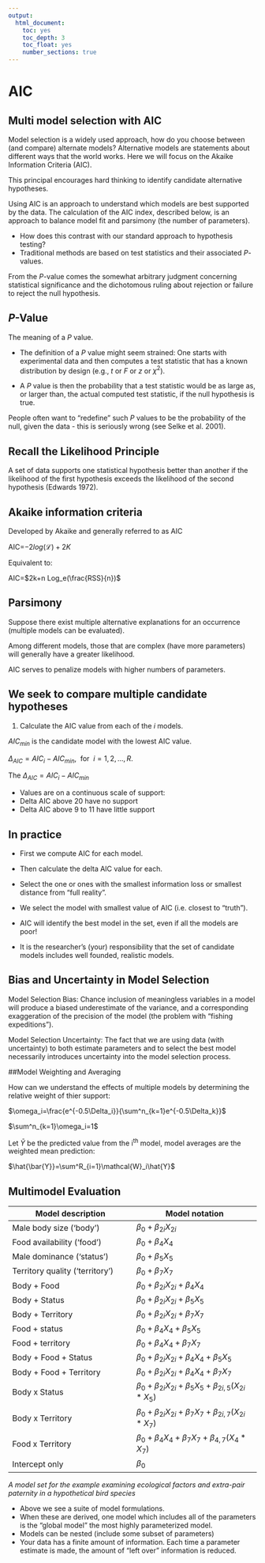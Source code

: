 ---
output:
  html_document:
    toc: yes
    toc_depth: 3
    toc_float: yes
    number_sections: true
---

# AIC 

## Multi model selection with AIC

Model selection is a widely used approach, how do you choose between (and compare) alternate models? Alternative models are statements about different ways that the world works. Here we will focus on the Akaike Information Criteria (AIC).

This principal encourages hard thinking to identify candidate alternative hypotheses.

Using AIC is an approach to understand which models are best supported by the data. The calculation of the AIC index, described below, is an approach to balance model fit and parsimony (the number of parameters).

+ How does this contrast with our standard approach to hypothesis testing?
+ Traditional methods are based on test statistics and their associated *P*-values. 

From the *P*-value comes the somewhat arbitrary judgment concerning statistical significance and the dichotomous ruling about rejection or failure to reject the null hypothesis.

## *P*-Value

The meaning of a *P* value. 

+ The definition of a  *P* value might seem strained: One starts with experimental data and then computes a test statistic that has a known distribution by design (e.g., *t* or *F* or *z* or $\chi^2$). 

+ A *P* value is then the probability that a test statistic would be as large as, or larger than, the actual computed test statistic, if the null hypothesis is true. 

People often want to "redefine" such *P* values to be the probability of the null, given the data - this is seriously wrong (see Selke et al. 2001). 

## Recall the Likelihood Principle

A set of data supports one statistical hypothesis better than another if the likelihood of the first hypothesis exceeds the likelihood of the second hypothesis (Edwards 1972).

## Akaike information criteria 

Developed by Akaike and generally referred to as AIC

AIC=$-2log(\mathcal{L})+2K$

Equivalent to:

AIC=$2k+n Log_e(\frac{RSS}{n})$

## Parsimony

Suppose there exist multiple alternative explanations for an occurrence (multiple models can be evaluated). 

Among different models, those that are complex (have more parameters) will generally have a greater likelihood.

AIC serves to penalize models with higher numbers of parameters.

## We seek to compare multiple candidate hypotheses

1. Calculate the AIC value from each of the $i$ models.

$AIC_{min}$ is the candidate model with the lowest AIC value. 

$\Delta_{AIC}=AIC_i-AIC_{min}$, \ for \ $i=1,2,\ldots,R.$

The $\Delta_{AIC}=AIC_i-AIC_{min}$ 

+ Values are on a continuous scale of support:
+ Delta AIC above 20 have no support
+ Delta AIC above 9 to 11 have little support

## In practice 

+ First we compute AIC for each model.

+ Then calculate the delta AIC value for each.

+ Select the one or ones with the smallest information loss or smallest distance from "full reality".

+ We select the model with smallest value of AIC (i.e. closest to "truth").

+ AIC will identify the best model in the set, even if all the models are poor!

+ It is the researcher's (your) responsibility that the set of candidate models includes well founded, realistic models.

## Bias and Uncertainty in Model Selection

Model Selection Bias: Chance inclusion of meaningless variables in a model will produce a biased underestimate of the variance, and a corresponding exaggeration of the precision of the model (the problem with "fishing expeditions").

Model Selection Uncertainty: The fact that we are using data (with uncertainty) to both estimate parameters and to select the best model necessarily introduces uncertainty into the model selection process.

##Model Weighting and Averaging

How can we understand the effects of multiple models by determining the relative weight of thier support:

$\omega_i=\frac{e^{-0.5\Delta_i}}{\sum^n_{k=1}e^{-0.5\Delta_k}}$

$\sum^n_{k=1}\omega_i=1$

Let $\bar{Y}$ be the predicted value from the i^th^ model, model averages are the weighted mean prediction:

$\hat{\bar{Y}}=\sum^R_{i=1}\mathcal{W}_i\hat{Y}$

## Multimodel Evaluation

|Model description|Model notation|
|---|---|
|Male body size ('body')        |$\beta_0+\beta_{2i}X_{2i}$   |
|Food availability ('food')     |$\beta_0+\beta_4X_4$   |
|Male dominance ('status')      |$\beta_0+\beta_5X_5$   |
|Territory quality ('territory')|$\beta_0+\beta_7X_7$   |
|Body + Food                    |$\beta_0+\beta_{2i}X_{2i}+\beta_4X_4$   |
|Body + Status                  |$\beta_0+\beta_{2i}X_{2i}+\beta_5X_5$   |
|Body + Territory               |$\beta_0+\beta_{2i}X_{2i}+\beta_7X_7$   |
|Food + status                  |$\beta_0+\beta_4X_4+\beta_5X_5$   |
|Food + territory               |$\beta_0+\beta_4X_4+\beta_7X_7$   |
|Body + Food + Status           |$\beta_0+\beta_{2i}X_{2i}+\beta_4X_4+\beta_5X_5$   |
|Body + Food + Territory        |$\beta_0+\beta_{2i}X_{2i}+\beta_4X_4+\beta_7X_7$    |
|Body x Status                  |$\beta_0+\beta_{2i}X_{2i}+\beta_5X_5+\beta_{2i,5}(X_{2i}*X_5)$    |
|Body x Territory               |$\beta_0+\beta_{2i}X_{2i}+\beta_7X_7+\beta_{2i,7}(X_{2i}*X_7)$   |
|Food x Territory               |$\beta_0+\beta_4X_4+\beta_7X_7+\beta_{4,7}(X_4*X_7)$   |
|Intercept only                 |$\beta_0$   |

*A model set for the example examining ecological factors and extra-pair paternity in a hypothetical bird species *

+ Above we see a suite of model formulations. 
+ When these are derived, one model which includes all of the parameters is the "global model" the most highly parameterized model.
+ Models can be nested (include some subset of parameters)
+ Your data  has a finite amount of information. Each time a parameter estimate is made, the amount of "left over" information is reduced.